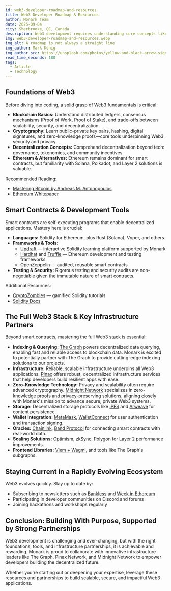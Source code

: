 ```yaml
---
id: web3-developer-roadmap-and-resources
title: Web3 Developer Roadmap & Resources
author: Monark Team
date: 2025-09-04
city: Sherbrooke, QC, Canada
description: Web3 development requires understanding core concepts like blockchain and cryptography. Key tools for building include languages like Solidity, frameworks such as Hardhat, and infrastructure partners like The Graph for data, Pinax for hosting, and Midnight Network for privacy.
img: web3-developer-roadmap-and-resources.webp
img_alt: A roadmap is not always a straight line
img_author: Mark König
img_author_src: https://unsplash.com/photos/yellow-and-black-arrow-sign-ECGv8s2IPG0
read_time_seconds: 180
tags:
  - Article
  - Technology
---
```


## Foundations of Web3

Before diving into coding, a solid grasp of Web3 fundamentals is critical:

- **Blockchain Basics:** Understand distributed ledgers, consensus mechanisms (Proof of Work, Proof of Stake), and trade-offs between scalability, security, and decentralization.
- **Cryptography:** Learn public-private key pairs, hashing, digital signatures, and zero-knowledge proofs—core tools underpinning Web3 security and privacy.
- **Decentralization Concepts:** Comprehend decentralization beyond tech: governance, tokenomics, and community incentives.
- **Ethereum & Alternatives:** Ethereum remains dominant for smart contracts, but familiarity with Solana, Polkadot, and Layer 2 solutions is valuable.

Recommended Reading:

- [Mastering Bitcoin by Andreas M. Antonopoulos](https://github.com/bitcoinbook/bitcoinbook)
- [Ethereum Whitepaper](https://ethereum.org/whitepaper/)

## Smart Contracts & Development Tools

Smart contracts are self-executing programs that enable decentralized applications. Mastery here is crucial:

- **Languages:** Solidity for Ethereum, plus Rust (Solana), Vyper, and others.
- **Frameworks & Tools:**
    - [Updraft](https://updraft.cyfrin.io/) — interactive Solidity learning platform supported by Monark
    - [Hardhat](https://hardhat.org/) and [Truffle](https://www.trufflesuite.com/) — Ethereum development and testing frameworks
    - OpenZeppelin — audited, reusable smart contracts
- **Testing & Security:** Rigorous testing and security audits are non-negotiable given the immutable nature of smart contracts.

Additional Resources:

- [CryptoZombies](https://cryptozombies.io/) — gamified Solidity tutorials
- [Solidity Docs](https://docs.soliditylang.org/en/v0.8.30/)

## The Full Web3 Stack & Key Infrastructure Partners

Beyond smart contracts, mastering the full Web3 stack is essential:

- **Indexing & Querying:** [The Graph](https://thegraph.com/) powers decentralized data querying, enabling fast and reliable access to blockchain data. Monark is excited to potentially partner with The Graph to provide cutting-edge indexing solutions to our projects.
- **Infrastructure:** Reliable, scalable infrastructure underpins all Web3 applications. [Pinax](https://pinax.network/) offers robust, decentralized infrastructure services that help developers build resilient apps with ease.
- **Zero-Knowledge Technology:** Privacy and scalability often require advanced cryptography. [Midnight Network](https://midnightnetwork.io/) specializes in zero-knowledge proofs and privacy-preserving solutions, aligning closely with Monark's mission to advance secure, private Web3 systems.
- **Storage:** Decentralized storage protocols like [IPFS](https://docs.filecoin.io/basics/how-storage-works/filecoin-and-ipfs) and [Arweave](https://arweave.org/) for content persistence.
- **Wallet Integration:** [MetaMask](https://metamask.io/), [WalletConnect](https://walletconnect.network/) for user authentication and transaction signing.
- **Oracles:** [Chainlink](https://chain.link/), [Band Protocol](https://www.bandprotocol.com/) for connecting smart contracts with real-world data.
- **Scaling Solutions:** [Optimism](https://www.optimism.io/), [zkSync](https://www.zksync.io/), [Polygon](https://polygon.technology/) for Layer 2 performance improvements.
- **Frontend Libraries:** [Viem + Wagmi](https://viem.sh/), and tools like The Graph's subgraphs.

## Staying Current in a Rapidly Evolving Ecosystem

Web3 evolves quickly. Stay up to date by:

- Subscribing to newsletters such as [Bankless](https://www.bankless.com/newsletters) and [Week in Ethereum](https://weekinethereumnews.com/)
- Participating in developer communities on Discord and forums
- Joining hackathons and workshops regularly

## Conclusion: Building With Purpose, Supported by Strong Partnerships

Web3 development is challenging and ever-changing, but with the right foundations, tools, and infrastructure partnerships, it is achievable and rewarding. Monark is proud to collaborate with innovative infrastructure leaders like The Graph, Pinax Network, and Midnight Network to empower developers building the decentralized future.

Whether you're starting out or deepening your expertise, leverage these resources and partnerships to build scalable, secure, and impactful Web3 applications.